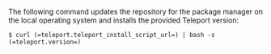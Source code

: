 The following command updates the repository for the package manager on the
local operating system and installs the provided Teleport version:

```code
$ curl (=teleport.teleport_install_script_url=) | bash -s (=teleport.version=)
```

